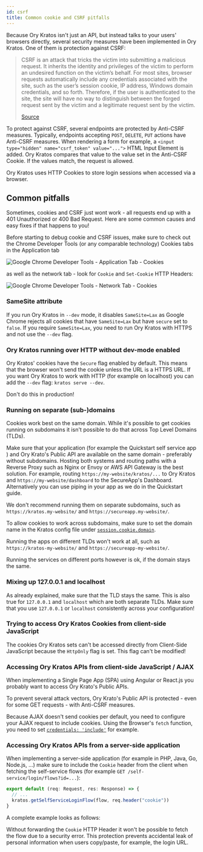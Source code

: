 ```yaml
---
id: csrf
title: Common cookie and CSRF pitfalls
---
```



Because Ory Kratos isn't just an API, but instead talks to your users' browsers directly, several security measures have been
implemented in Ory Kratos. One of them is protection against CSRF:

> CSRF is an attack that tricks the victim into submitting a malicious request. It inherits the identity and privileges of the
> victim to perform an undesired function on the victim’s behalf. For most sites, browser requests automatically include any
> credentials associated with the site, such as the user’s session cookie, IP address, Windows domain credentials, and so forth.
> Therefore, if the user is authenticated to the site, the site will have no way to distinguish between the forged request sent by
> the victim and a legitimate request sent by the victim.
>
> [Source](https://owasp.org/www-community/attacks/csrf)

To protect against CSRF, several endpoints are protected by Anti-CSRF measures. Typically, endpoints accepting `POST`, `DELETE`,
`PUT` actions have Anti-CSRF measures. When rendering a form for example, a `<input type="hidden" name="csrf_token" value="...">`
HTML Input Element is added. Ory Kratos compares that value to the value set in the Anti-CSRF Cookie. If the values match, the
request is allowed.

Ory Kratos uses HTTP Cookies to store login sessions when accessed via a browser.

## Common pitfalls

Sometimes, cookies and CSRF just wont work - all requests end up with a 401 Unauthorized or 400 Bad Request. Here are some common
causes and easy fixes if that happens to you!

Before starting to debug cookie and CSRF issues, make sure to check out the Chrome Developer Tools (or any comparable technology)
Cookies tabs in the Application tab

![Google Chrome Developer Tools - Application Tab - Cookies](../_static/csrf/1.png)

as well as the network tab - look for `Cookie` and `Set-Cookie` HTTP Headers:

![Google Chrome Developer Tools - Network Tab - Cookies](../_static/csrf/2.png)

### SameSite attribute

If you run Ory Kratos in `--dev` mode, it disables `SameSite=Lax` as Google Chrome rejects all cookies that have `SameSite=Lax`
but have `secure` set to `false`. If you require `SameSite=Lax`, you need to run Ory Kratos with HTTPS and not use the `--dev`
flag.

### Ory Kratos running over HTTP without dev-mode enabled

Ory Kratos' cookies have the `Secure` flag enabled by default. This means that the browser won't send the cookie unless the URL is
a HTTPS URL. If you want Ory Kratos to work with HTTP (for example on localhost) you can add the `--dev` flag:
`kratos serve --dev`.

Don't do this in production!

### Running on separate (sub-)domains

Cookies work best on the same domain. While it's possible to get cookies running on subdomains it isn't possible to do that across
Top Level Domains (TLDs).

Make sure that your application (for example the Quickstart self service app ) and Ory Krato's Public API are available on the
same domain - preferably without subdomains. Hosting both systems and routing paths with a Reverse Proxy such as Nginx or Envoy or
AWS API Gateway is the best solution. For example, routing `https://my-website/kratos/...` to Ory Kratos and
`https://my-website/dashboard` to the SecureApp's Dashboard. Alternatively you can use piping in your app as we do in the
Quickstart guide.

We don't recommend running them on separate subdomains, such as `https://kratos.my-website/` and `https://secureapp.my-website/`.

To allow cookies to work across subdomains, make sure to set the domain name in the Kratos config file under
[`session.cookie.domain`](https://www.ory.sh/kratos/docs/next/guides/configuring-cookies/#session-cookies).

Running the apps on different TLDs won't work at all, such as `https://kratos-my-website/` and `https://secureapp-my-website/`.

Running the services on different ports however is ok, if the domain stays the same.

### Mixing up 127.0.0.1 and localhost

As already explained, make sure that the TLD stays the same. This is also true for `127.0.0.1` and `localhost` which are both
separate TLDs. Make sure that you use `127.0.0.1` or `localhost` consistently across your configuration!

### Trying to access Ory Kratos Cookies from client-side JavaScript

The cookies Ory Kratos sets can't be accessed directly from Client-Side JavaScript because the `HttpOnly` flag is set. This flag
can't be modified!

### Accessing Ory Kratos APIs from client-side JavaScript / AJAX

When implementing a Single Page App (SPA) using Angular or React.js you probably want to access Ory Krato's Public APIs.

To prevent several attack vectors, Ory Krato's Public API is protected - even for some GET requests - with Anti-CSRF measures.

Because AJAX doesn't send cookies per default, you need to configure your AJAX request to include cookies. Using the Browser's
`fetch` function, you need to set
[`credentials: 'include'`](https://developer.mozilla.org/en-US/docs/Web/API/WindowOrWorkerGlobalScope/fetch#Parameters) for
example.

### Accessing Ory Kratos APIs from a server-side application

When implementing a server-side application (for example in PHP, Java, Go, Node.js, ...) make sure to include the `Cookie` header
from the client when fetching the self-service flows (for example `GET /self-service/login/flows?id=...`):

```ts
export default (req: Request, res: Response) => {
  // ...
  kratos.getSelfServiceLoginFlow(flow, req.header("cookie"))
}
```

A complete example looks as follows:

<CodeFromRemote
  lang="js"
  link="https://github.com/ory/kratos-selfservice-ui-node/blob/782f20cb023c140b230dfa0f5358c76999e9b938/src/routes/login.ts#L25"
  src="https://raw.githubusercontent.com/ory/kratos-selfservice-ui-node/master/src/routes/login.ts"
/>

Without forwarding the `Cookie` HTTP Header it won't be possible to fetch the flow due to a security error. This protection
prevents accidental leak of personal information when users copy/paste, for example, the login URL.
